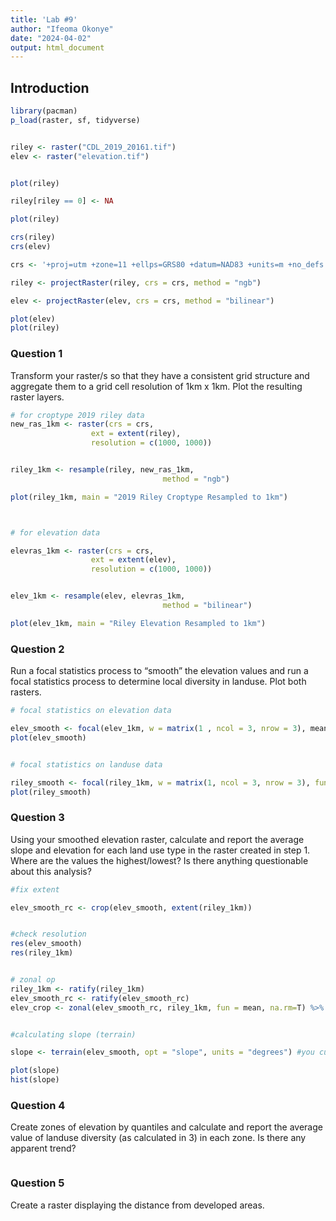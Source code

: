 ```yaml
---
title: 'Lab #9'
author: "Ifeoma Okonye"
date: "2024-04-02"
output: html_document
---
```


## Introduction {.tabset}



```r
library(pacman)
p_load(raster, sf, tidyverse)


riley <- raster("CDL_2019_20161.tif")
elev <- raster("elevation.tif")


plot(riley)

riley[riley == 0] <- NA

plot(riley)

crs(riley)
crs(elev)

crs <- '+proj=utm +zone=11 +ellps=GRS80 +datum=NAD83 +units=m +no_defs'

riley <- projectRaster(riley, crs = crs, method = "ngb") 

elev <- projectRaster(elev, crs = crs, method = "bilinear")

plot(elev)
plot(riley)

```


### Question 1

Transform your raster/s so that they have a consistent grid structure and aggregate them to a grid cell resolution of 1km x 1km. Plot the resulting raster layers.

```r

# for croptype 2019 riley data
new_ras_1km <- raster(crs = crs,
                  ext = extent(riley),
                  resolution = c(1000, 1000))


riley_1km <- resample(riley, new_ras_1km,
                                  method = "ngb")

plot(riley_1km, main = "2019 Riley Croptype Resampled to 1km")



# for elevation data

elevras_1km <- raster(crs = crs,
                  ext = extent(elev),
                  resolution = c(1000, 1000))


elev_1km <- resample(elev, elevras_1km,
                                  method = "bilinear")

plot(elev_1km, main = "Riley Elevation Resampled to 1km")


```




### Question 2

Run a focal statistics process to “smooth” the elevation values and run a focal statistics process to determine local diversity in landuse. Plot both rasters.

```r

# focal statistics on elevation data

elev_smooth <- focal(elev_1km, w = matrix(1 , ncol = 3, nrow = 3), mean)
plot(elev_smooth)


# focal statistics on landuse data

riley_smooth <- focal(riley_1km, w = matrix(1, ncol = 3, nrow = 3), fun = modal)
plot(riley_smooth)  

```


### Question 3

Using your smoothed elevation raster, calculate and report the average slope and elevation for each land use type in the raster created in step 1. Where are the values the highest/lowest? Is there anything questionable about this analysis?


```r
#fix extent

elev_smooth_rc <- crop(elev_smooth, extent(riley_1km))


#check resolution
res(elev_smooth)
res(riley_1km)


# zonal op
riley_1km <- ratify(riley_1km)
elev_smooth_rc <- ratify(elev_smooth_rc)
elev_crop <- zonal(elev_smooth_rc, riley_1km, fun = mean, na.rm=T) %>% as.data.frame()


#calculating slope (terrain)

slope <- terrain(elev_smooth, opt = "slope", units = "degrees") #you culd pull out the weighting operation used by arcgis to apply here.

plot(slope)
hist(slope)

```


### Question 4

Create zones of elevation by quantiles and calculate and report the average value of landuse diversity (as calculated in 3) in each zone. Is there any apparent trend?


```r

```



### Question 5

Create a raster displaying the distance from developed areas.

```r

```














